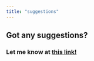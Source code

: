 ```yaml
---
title: "suggestions"
---
```


<Nav act={7} />

# Got any suggestions?
### Let me know at [this link!](https://github.com/Ryyn-Sd/rayyansaidi.com/issues/new/choose)